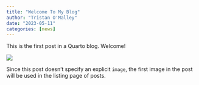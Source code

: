 ```yaml
---
title: "Welcome To My Blog"
author: "Tristan O'Malley"
date: "2023-05-11"
categories: [news]
---
```


This is the first post in a Quarto blog. Welcome!

![](thumbnail.jpg)

Since this post doesn't specify an explicit `image`, the first image in the post will be used in the listing page of posts.
